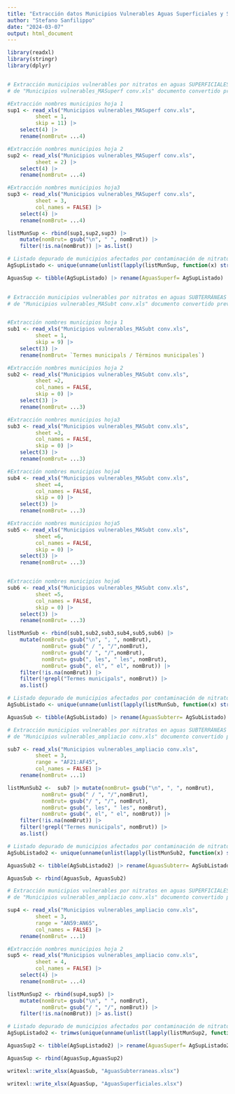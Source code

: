 ---
title: "Extracción datos Municipios Vulnerables Aguas Superficiales y Subterraneas"
author: "Stefano Sanfilippo"
date: "2024-03-07"
output: html_document
---


```{r}

library(readxl)
library(stringr)
library(dplyr)



```

```{r}
# Extracción municipios vulnerables por nitratos en aguas SUPERFICIALES
# de "Municipios vulnerables_MASuperf conv.xls" documento convertido previamente de .pdf a .xls con el programa PDF X (externo a R)

#Extracción nombres municipios hoja 1
sup1 <- read_xls("Municipios vulnerables_MASuperf conv.xls",
         sheet = 1,
         skip = 11) |> 
    select(4) |> 
    rename(nomBrut= ...4)

#Extracción nombres municipios hoja 2
sup2 <- read_xls("Municipios vulnerables_MASuperf conv.xls",
         sheet = 2) |> 
    select(4) |> 
    rename(nomBrut= ...4)

#Extracción nombres municipios hoja3
sup3 <- read_xls("Municipios vulnerables_MASuperf conv.xls",
         sheet = 3,
         col_names = FALSE) |> 
    select(4) |> 
    rename(nomBrut= ...4)

listMunSup <- rbind(sup1,sup2,sup3) |> 
    mutate(nomBrut= gsub("\n", " ", nomBrut)) |> 
    filter(!is.na(nomBrut)) |> as.list()

# Listado depurado de municipios afectados por contaminación de nitratos en aguas superficiales
AgSupListado <- unique(unname(unlist(lapply(listMunSup, function(x) strsplit(x, ", ")))))

AguasSup <- tibble(AgSupListado) |> rename(AguasSuperf= AgSupListado)
    

```


```{r}
# Extracción municipios vulnerables por nitratos en aguas SUBTERRÁNEAS
# de "Municipios vulnerables_MASubt conv.xls" documento convertido previamente de .pdf a .xls


#Extracción nombres municipios hoja 1
sub1 <- read_xls("Municipios vulnerables_MASubt conv.xls",
         sheet = 1,
         skip = 9) |> 
    select(3) |> 
    rename(nomBrut= `Termes municipals / Términos municipales`)

#Extracción nombres municipios hoja 2
sub2 <- read_xls("Municipios vulnerables_MASubt conv.xls",
         sheet =2,
         col_names = FALSE,
         skip = 0) |> 
    select(3) |> 
    rename(nomBrut= ...3)

#Extracción nombres municipios hoja3
sub3 <- read_xls("Municipios vulnerables_MASubt conv.xls",
         sheet =3,
         col_names = FALSE,
         skip = 0) |> 
    select(3) |> 
    rename(nomBrut= ...3)

#Extracción nombres municipios hoja4
sub4 <- read_xls("Municipios vulnerables_MASubt conv.xls",
         sheet =4,
         col_names = FALSE,
         skip = 0) |> 
    select(3) |> 
    rename(nomBrut= ...3)

#Extracción nombres municipios hoja5
sub5 <- read_xls("Municipios vulnerables_MASubt conv.xls",
         sheet =6,
         col_names = FALSE,
         skip = 0) |> 
    select(3) |> 
    rename(nomBrut= ...3)


#Extracción nombres municipios hoja6
sub6 <- read_xls("Municipios vulnerables_MASubt conv.xls",
         sheet =5,
         col_names = FALSE,
         skip = 0) |> 
    select(3) |> 
    rename(nomBrut= ...3)

listMunSub <- rbind(sub1,sub2,sub3,sub4,sub5,sub6) |> 
    mutate(nomBrut= gsub("\n", ", ", nomBrut),
           nomBrut= gsub(" / ", "/",nomBrut),
           nomBrut= gsub("/ ", "/",nomBrut),
           nomBrut= gsub(", les", " les", nomBrut),
           nomBrut= gsub(", el", " el", nomBrut)) |> 
    filter(!is.na(nomBrut)) |>
    filter(!grepl("Termes municipals", nomBrut)) |> 
    as.list()

# Listado depurado de municipios afectados por contaminación de nitratos en aguas superficiales
AgSubListado <- unique(unname(unlist(lapply(listMunSub, function(x) strsplit(x, ", ")))))

AguasSub <- tibble(AgSubListado) |> rename(AguasSubterr= AgSubListado)


```


```{r}
# Extracción municipios vulnerables por nitratos en aguas SUBTERRÁNEAS (Ampliación)
# de "Municipios vulnerables_ampliacio conv.xls" documento convertido previamente de .pdf a .xls

sub7 <- read_xls("Municipios vulnerables_ampliacio conv.xls",
         sheet = 3,
         range = "AF21:AF45",
         col_names = FALSE) |> 
    rename(nomBrut= ...1)

listMunSub2 <-  sub7 |> mutate(nomBrut= gsub("\n", ", ", nomBrut),
           nomBrut= gsub(" / ", "/",nomBrut),
           nomBrut= gsub("/ ", "/", nomBrut),
           nomBrut= gsub(", les", " les", nomBrut),
           nomBrut= gsub(", el", " el", nomBrut)) |>
    filter(!is.na(nomBrut)) |>
    filter(!grepl("Termes municipals", nomBrut)) |> 
    as.list()

# Listado depurado de municipios afectados por contaminación de nitratos en aguas superficiales
AgSubListado2 <- unique(unname(unlist(lapply(listMunSub2, function(x) strsplit(x, ", ")))))

AguasSub2 <- tibble(AgSubListado2) |> rename(AguasSubterr= AgSubListado2)

AguasSub <- rbind(AguasSub, AguasSub2)

# Extracción municipios vulnerables por nitratos en aguas SUPERFICIALES (Ampliación)
# de "Municipios vulnerables_ampliacio conv.xls" documento convertido previamente de .pdf a .xls

sup4 <- read_xls("Municipios vulnerables_ampliacio conv.xls",
         sheet = 3,
         range = "AN59:AN65",
         col_names = FALSE) |> 
    rename(nomBrut= ...1)

#Extracción nombres municipios hoja 2
sup5 <- read_xls("Municipios vulnerables_ampliacio conv.xls",
         sheet = 4,
         col_names = FALSE) |> 
    select(4) |> 
    rename(nomBrut= ...4)

listMunSup2 <- rbind(sup4,sup5) |> 
    mutate(nomBrut= gsub("\n", " ", nomBrut),
           nomBrut= gsub("/ ", "/", nomBrut)) |> 
    filter(!is.na(nomBrut)) |> as.list()

# Listado depurado de municipios afectados por contaminación de nitratos en aguas superficiales
AgSupListado2 <- trimws(unique(unname(unlist(lapply(listMunSup2, function(x) strsplit(x, '[,;]+'))))), 'both')

AguasSup2 <- tibble(AgSupListado2) |> rename(AguasSuperf= AgSupListado2)

AguasSup <- rbind(AguasSup,AguasSup2)

```



```{r}

writexl::write_xlsx(AguasSub, "AguasSubterraneas.xlsx")

writexl::write_xlsx(AguasSup, "AguasSuperficiales.xlsx")




```








